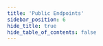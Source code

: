 ```yaml
---
title: 'Public Endpoints'
sidebar_position: 6
hide_title: true
hide_table_of_contents: false
---
```



<PageTitle
  iconUrl="img/atomone-icon.svg"
  title="Public Endpoints"
  chainId="atomone-testnet-1"
  version="v2.0.0-rc1"
/>

<Endpoints
  api="https://atomone-t-api.noders.services"
  rpc="https://atomone-t-rpc.noders.services"
  grpc="https://atomone-t-grpc.noders.services:443"
  jsonRpc=""
/>
